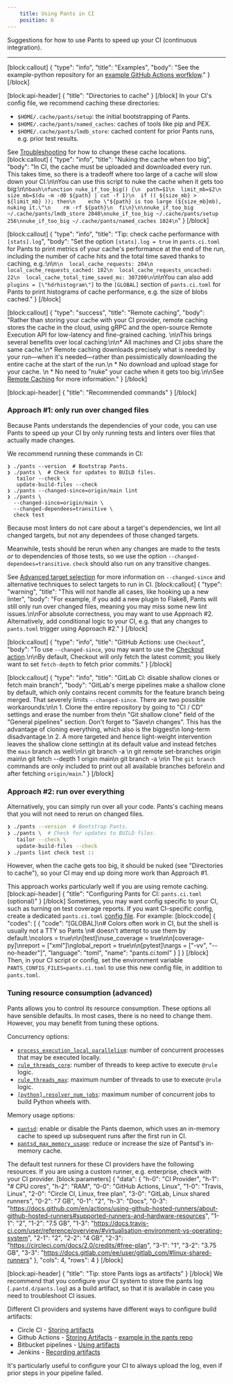 ```yaml
---
    title: Using Pants in CI
    position: 6
---
```


Suggestions for how to use Pants to speed up your CI (continuous integration).

---

[block:callout]
{
  "type": "info",
  "title": "Examples",
  "body": "See the example-python repository for an [example GitHub Actions worfklow](https://github.com/pantsbuild/example-python/blob/main/.github/workflows/pants.yaml)."
}
[/block]

[block:api-header]
{
  "title": "Directories to cache"
}
[/block]
In your CI's config file, we recommend caching these directories:

* `$HOME/.cache/pants/setup`: the initial bootstrapping of Pants.
* `$HOME/.cache/pants/named_caches`: caches of tools like pip and PEX.
* `$HOME/.cache/pants/lmdb_store`: cached content for prior Pants runs, e.g. prior test results.

See [Troubleshooting](doc:troubleshooting#how-to-change-your-cache-directory) for how to change these cache locations.
[block:callout]
{
  "type": "info",
  "title": "Nuking the cache when too big",
  "body": "In CI, the cache must be uploaded and downloaded every run. This takes time, so there is a tradeoff where too large of a cache will slow down your CI.\n\nYou can use this script to nuke the cache when it gets too big:\n\n```bash\nfunction nuke_if_too_big() {\n  path=$1\n  limit_mb=$2\n  size_mb=$(du -m -d0 ${path} | cut -f 1)\n  if (( ${size_mb} > ${limit_mb} )); then\n    echo \"${path} is too large (${size_mb}mb), nuking it.\"\n    rm -rf ${path}\n  fi\n}\n\nnuke_if_too_big ~/.cache/pants/lmdb_store 2048\nnuke_if_too_big ~/.cache/pants/setup 256\nnuke_if_too_big ~/.cache/pants/named_caches 1024\n```"
}
[/block]

[block:callout]
{
  "type": "info",
  "title": "Tip: check cache performance with `[stats].log`",
  "body": "Set the option `[stats].log = true` in `pants.ci.toml` for Pants to print metrics of your cache's performance at the end of the run, including the number of cache hits and the total time saved thanks to caching, e.g.:\n\n```\n  local_cache_requests: 204\n  local_cache_requests_cached: 182\n  local_cache_requests_uncached: 22\n  local_cache_total_time_saved_ms: 307200\n```\n\nYou can also add `plugins = [\"hdrhistogram\"]` to the `[GLOBAL]` section of `pants.ci.toml` for Pants to print histograms of cache performance, e.g. the size of blobs cached."
}
[/block]

[block:callout]
{
  "type": "success",
  "title": "Remote caching",
  "body": "Rather than storing your cache with your CI provider, remote caching stores the cache in the cloud, using gRPC and the open-source Remote Execution API for low-latency and fine-grained caching. \n\nThis brings several benefits over local caching:\n\n* All machines and CI jobs share the same cache.\n* Remote caching downloads precisely what is needed by your run—when it's needed—rather than pessimistically downloading the entire cache at the start of the run.\n   * No download and upload stage for your cache. \n   * No need to \"nuke\" your cache when it gets too big.\n\nSee [Remote Caching](doc:remote-caching) for more information."
}
[/block]

[block:api-header]
{
  "title": "Recommended commands"
}
[/block]
### Approach #1: only run over changed files

Because Pants understands the dependencies of your code, you can use Pants to speed up your CI by only running tests and linters over files that actually made changes.

We recommend running these commands in CI:

```shell
❯ ./pants --version  # Bootstrap Pants.
❯ ./pants \  # Check for updates to BUILD files.
   tailor --check \
   update-build-files --check
❯ ./pants --changed-since=origin/main lint
❯ ./pants \
  --changed-since=origin/main \
  --changed-dependees=transitive \
  check test
```

Because most linters do not care about a target's dependencies, we lint all changed targets, but not any dependees of those changed targets.

Meanwhile, tests should be rerun when any changes are made to the tests _or_ to dependencies of those tests, so we use the option `--changed-dependees=transitive`. `check` should also run on any transitive changes.

See [Advanced target selection](doc:advanced-target-selection) for more information on `--changed-since` and alternative techniques to select targets to run in CI.
[block:callout]
{
  "type": "warning",
  "title": "This will not handle all cases, like hooking up a new linter",
  "body": "For example, if you add a new plugin to Flake8, Pants will still only run over changed files, meaning you may miss some new lint issues.\n\nFor absolute correctness, you may want to use Approach #2. Alternatively, add conditional logic to your CI, e.g. that any changes to `pants.toml` trigger using Approach #2."
}
[/block]

[block:callout]
{
  "type": "info",
  "title": "GitHub Actions: use `Checkout`",
  "body": "To use `--changed-since`, you may want to use the [Checkout action](https://github.com/actions/checkout).\n\nBy default, Checkout will only fetch the latest commit; you likely want to set `fetch-depth`  to fetch prior commits."
}
[/block]

[block:callout]
{
  "type": "info",
  "title": "GitLab CI: disable shallow clones or fetch main branch",
  "body": "GitLab's merge pipelines make a shallow clone by default, which only contains recent commits for the feature branch being merged. That severely limits `--changed-since`. There are two possible workarounds:\n\n 1. Clone the entire repository by going to \"CI / CD\" settings and erase the number from the\n    \"Git shallow clone\" field of the \"General pipelines\" section. Don't forget to \"Save\n    changes\". This has the advantage of cloning everything, which also is the biggest\n    long-term disadvantage.\n 2. A more targeted and hence light-weight intervention leaves the shallow clone setting\n    at its default value and instead fetches the `main` branch as well:\n\n        git branch -a \n        git remote set-branches origin main\n        git fetch --depth 1 origin main\n        git branch -a \n\n    The `git branch` commands are only included to print out all available branches before\n    and after fetching `origin/main`."
}
[/block]
### Approach #2: run over everything

Alternatively, you can simply run over all your code. Pants's caching means that you will not need to rerun on changed files.

```bash
❯ ./pants --version  # Bootstrap Pants.
❯ ./pants \  # Check for updates to BUILD files.
   tailor --check \
   update-build-files --check
❯ ./pants lint check test ::
```

However, when the cache gets too big, it should be nuked (see "Directories to cache"), so your CI may end up doing more work than Approach #1.

This approach works particularly well if you are using remote caching.
[block:api-header]
{
  "title": "Configuring Pants for CI: `pants.ci.toml` (optional)"
}
[/block]
Sometimes, you may want config specific to your CI, such as turning on test coverage reports. If you want CI-specific config, create a dedicated `pants.ci.toml` [config file](doc:options). For example:
[block:code]
{
  "codes": [
    {
      "code": "[GLOBAL]\n# Colors often work in CI, but the shell is usually not a TTY so Pants \n# doesn't attempt to use them by default.\ncolors = true\n\n[test]\nuse_coverage = true\n\n[coverage-py]\nreport = [\"xml\"]\nglobal_report = true\n\n[pytest]\nargs = [\"-vv\", \"--no-header\"]",
      "language": "toml",
      "name": "pants.ci.toml"
    }
  ]
}
[/block]
Then, in your CI script or config, set the environment variable `PANTS_CONFIG_FILES=pants.ci.toml` to use this new config file, in addition to `pants.toml`.

### Tuning resource consumption (advanced)

Pants allows you to control its resource consumption. These options all have sensible defaults. In most cases, there is no need to change them. However, you may benefit from tuning these options.

Concurrency options:

* [`process_execution_local_parallelism`](doc:reference-global#section-process-execution-local-parallelism): number of concurrent processes that may be executed locally.
* [`rule_threads_core`](doc:reference-global#section-rule-threads-core): number of threads to keep active to execute `@rule` logic.
* [`rule_threads_max`](doc:reference-global#section-rule-threads-max): maximum number of threads to use to execute `@rule` logic.
* [`[python].resolver_num_jobs`](doc:reference-python-setup#section-resolver-jobs): maximum number of concurrent jobs to build Python wheels with.

Memory usage options:

* [`pantsd`](doc:reference-global#section-pantsd): enable or disable the Pants daemon, which uses an in-memory cache to speed up subsequent runs after the first run in CI.
* [`pantsd_max_memory_usage`](doc:reference-global#section-pantsd-max-memory-usage): reduce or increase the size of Pantsd's in-memory cache.

The default test runners for these CI providers have the following resources. If you are using a custom runner, e.g. enterprise, check with your CI provider.
[block:parameters]
{
  "data": {
    "h-0": "CI Provider",
    "h-1": "# CPU cores",
    "h-2": "RAM",
    "0-0": "GitHub Actions, Linux",
    "1-0": "Travis, Linux",
    "2-0": "Circle CI, Linux, free plan",
    "3-0": "GitLab, Linux shared runners",
    "0-2": "7 GB",
    "0-1": "2",
    "h-3": "Docs",
    "0-3": "https://docs.github.com/en/actions/using-github-hosted-runners/about-github-hosted-runners#supported-runners-and-hardware-resources",
    "1-1": "2",
    "1-2": "7.5 GB",
    "1-3": "https://docs.travis-ci.com/user/reference/overview/#virtualisation-environment-vs-operating-system",
    "2-1": "2",
    "2-2": "4 GB",
    "2-3": "https://circleci.com/docs/2.0/credits/#free-plan",
    "3-1": "1",
    "3-2": "3.75 GB",
    "3-3": "https://docs.gitlab.com/ee/user/gitlab_com/#linux-shared-runners"
  },
  "cols": 4,
  "rows": 4
}
[/block]

[block:api-header]
{
  "title": "Tip: store Pants logs as artifacts"
}
[/block]
We recommend that you configure your CI system to store the pants log (`.pantd.d/pants.log`) as a build artifact, so that it is available in case you need to troubleshoot CI issues.

Different CI providers and systems have different ways to configure build artifacts:

* Circle CI - [Storing artifacts](https://circleci.com/docs/2.0/artifacts/)
* Github Actions - [Storing Artifacts](https://docs.github.com/en/actions/guides/storing-workflow-data-as-artifacts) - [example in the pants repo](https://github.com/pantsbuild/pants/pull/11860) 
* Bitbucket pipelines - [Using artifacts](https://support.atlassian.com/bitbucket-cloud/docs/use-artifacts-in-steps/)
* Jenkins - [Recording artifacts](https://www.jenkins.io/doc/pipeline/tour/tests-and-artifacts/)

It's particularly useful to configure your CI to always upload the log, even if prior steps in your pipeline failed.
